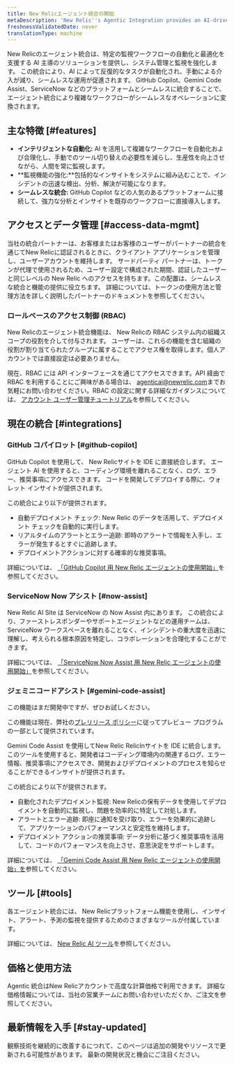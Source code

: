 ```yaml
---
title: New Relicエージェント統合の開始
metaDescription: 'New Relic''s Agentic Integration provides an AI-driven solution to automate and optimize observability workflows, enhancing system management and monitoring.'
freshnessValidatedDate: never
translationType: machine
---
```


New Relicのエージェント統合は、特定の監視ワークフローの自動化と最適化を支援する AI 主導のソリューションを提供し、システム管理と監視を強化します。 この統合により、AI によって反復的なタスクが自動化され、手動による介入が減り、シームレスな運用が促進されます。 GitHub Copilot、Gemini Code Assist、ServiceNow などのプラットフォームとシームレスに統合することで、エージェント統合により複雑なワークフローがシームレスなオペレーションに変換されます。

## 主な特徴 [#features]

* **インテリジェントな自動化:** AI を活用して複雑なワークフローを自動化および合理化し、手動でのツール切り替えの必要性を減らし、生産性を向上させながら、人間を常に監視します。
* **監視機能の強化:**包括的なインサイトをシステムに組み込むことで、インシデントの迅速な検出、分析、解決が可能になります。
* **シームレスな統合:** GitHub Copilot などの人気のあるプラットフォームに接続して、強力な分析とインサイトを既存のワークフローに直接導入します。

## アクセスとデータ管理 [#access-data-mgmt]

当社の統合パートナーは、お客様またはお客様のユーザーがパートナーの統合を通じてNew Relicに認証されるときに、クライアント アプリケーションを管理し、ユーザーアカウントを維持します。 サードパーティ パートナーは、トークンが代理で使用されるため、ユーザー設定で構成された期間、認証したユーザーと同じレベルの New Relic へのアクセスを持ちます。この配置は、シームレスな統合と機能の提供に役立ちます。 詳細については、トークンの使用方法と管理方法を詳しく説明したパートナーのドキュメントを参照してください。

### ロールベースのアクセス制御 (RBAC)

New Relicのエージェント統合機能は、 New Relicの RBAC システム内の組織スコープの役割を介して付与されます。 ユーザーは、これらの機能を含む組織の役割が割り当てられたグループに属することでアクセス権を取得します。個人アカウントでは直接設定は必要ありません。

現在、RBAC には API インターフェースを通じてアクセスできます。API 経由で RBAC を利用することにご興味がある場合は、 [agenticai@newrelic.com](mailto:agenticai@newrelic.com)までお気軽にお問い合わせください。RBAC の設定に関する詳細なガイダンスについては、 [アカウント ユーザー管理チュートリアル](/docs/accounts/accounts-billing/new-relic-one-user-management/account-user-mgmt-tutorial)を参照してください。

## 現在の統合 [#integrations]

### GitHub コパイロット [#github-copilot]

GitHub Copilot を使用して、 New Relicサイトを IDE に直接統合します。 エージェント AI を使用すると、コーディング環境を離れることなく、ログ、エラー、推奨事項にアクセスできます。 コードを開発してデプロイする際に、ウォレット インサイトが提供されます。

この統合により以下が提供されます。

* 自動デプロイメント チェック: New Relic のデータを活用して、デプロイメント チェックを自動的に実行します。
* リアルタイムのアラートとエラー追跡: 即時のアラートで情報を入手し、エラーが発生するとすぐに追跡します。
* デプロイメントアクションに対する確率的な推奨事項。

詳細については、 [「GitHub Copilot 用 New Relic エージェントの使用開始」](/docs/agentic-ai/agentic-integration/github-copilot-integration)を参照してください。

### ServiceNow Now アシスト [#now-assist]

New Relic AI Site は ServiceNow の Now Assist 内にあります。 この統合により、ファーストレスポンダーやサポートエージェントなどの運用チームは、ServiceNow ワークスペースを離れることなく、インシデントの重大度を迅速に理解し、考えられる根本原因を特定し、コラボレーションを合理化することができます。

詳細については、 [「ServiceNow Now Assist 用 New Relic エージェントの使用開始」](/docs/agentic-ai/agentic-integration/servicenow-integration)を参照してください。

### ジェミニコードアシスト [#gemini-code-assist]

<Callout title="プレビュー">
  この機能はまだ開発中ですが、ぜひお試しください。

  この機能は現在、弊社の[プレリリース ポリシー](/docs/licenses/license-information/referenced-policies/new-relic-pre-release-policy)に従ってプレビュー プログラムの一部として提供されています。
</Callout>

Gemini Code Assist を使用してNew Relic RelicInサイトを IDE に統合します。 このツールを使用すると、開発者はコーディング環境内の関連するログ、エラー情報、推奨事項にアクセスでき、開発およびデプロイメントのプロセスを知らせることができるインサイトが提供されます。

この統合により以下が提供されます。

* 自動化されたデプロイメント監視: New Relicの保有データを使用してデプロイメントを自動的に監視し、問題を効率的に特定して対処します。
* アラートとエラー追跡: 即座に通知を受け取り、エラーを効果的に追跡して、アプリケーションのパフォーマンスと安定性を維持します。
* デプロイメント アクションの推奨事項: データ分析に基づく推奨事項を活用して、コードのパフォーマンスを向上させ、意思決定をサポートします。

詳細については、 [「Gemini Code Assist 用 New Relic エージェントの使用開始」を](/docs/agentic-ai/agentic-integration/gemini-integration)参照してください。

## ツール [#tools]

各エージェント統合には、 New Relicプラットフォーム機能を使用し、インサイト、アラート、予測の監視を提供するためのさまざまなツールが付属しています。

詳細については、 [New Relic AI ツール](/docs/agentic-ai/tools)を参照してください。

## 価格と使用方法

Agentic 統合はNew Relicアカウントで高度な計算価格で利用できます。 詳細な価格情報については、当社の営業チームにお問い合わせいただくか、ご注文を参照してください。

## 最新情報を入手 [#stay-updated]

観察技術を継続的に改善するにつれて、このページは追加の開発やリソースで更新される可能性があります。 最新の開発状況と機会にご注目ください。